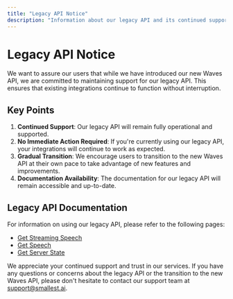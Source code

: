 ```yaml
---
title: "Legacy API Notice"
description: "Information about our legacy API and its continued support"
---
```


# Legacy API Notice

We want to assure our users that while we have introduced our new Waves API, we are committed to maintaining support for our legacy API. This ensures that existing integrations continue to function without interruption.

## Key Points

1. **Continued Support**: Our legacy API will remain fully operational and supported.
2. **No Immediate Action Required**: If you're currently using our legacy API, your integrations will continue to work as expected.
3. **Gradual Transition**: We encourage users to transition to the new Waves API at their own pace to take advantage of new features and improvements.
4. **Documentation Availability**: The documentation for our legacy API will remain accessible and up-to-date.

## Legacy API Documentation

For information on using our legacy API, please refer to the following pages:

- [Get Streaming Speech](/get_streaming_speech)
- [Get Speech](/get_speech)
- [Get Server State](/get_server_state)

We appreciate your continued support and trust in our services. If you have any questions or concerns about the legacy API or the transition to the new Waves API, please don't hesitate to contact our support team at support@smallest.ai.

